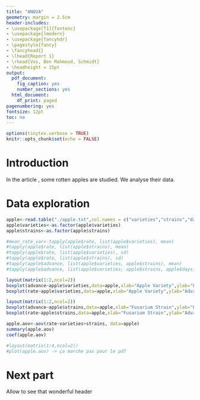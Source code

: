 ```yaml
---
title: "ANOVA"
geometry: margin = 2.5cm
header-includes:
- \usepackage[T1]{fontenc}
- \usepackage{lmodern}
- \usepackage{fancyhdr}
- \pagestyle{fancy}
- \fancyhead{}
- \lhead{Report 1}
- \rhead{Vos, Ben Mahmoud, Schmidt}
- \headheight = 15pt
output:
  pdf_document:
    fig_caption: yes
    number_sections: yes
  html_document:
    df_print: paged
pagenumbering: yes
fontsize: 12pt
toc: no
---
```


```r
options(tinytex.verbose = TRUE)
knitr::opts_chunk$set(echo = FALSE)
```

# Introduction

In the article \cite{article}, some rotten apples are studied. We analyse their data.

# Data exploration

```r
apple<-read.table("./apple.txt",col.names = c("varieties","strains","days","weight","radius","advance","rate"))
apple$varieties<-as.factor(apple$varieties)
apple$strains<-as.factor(apple$strains)

#mean_rate_var<-tapply(apple$rate, list(apple$varieties), mean)
#tapply(apple$rate, list(apple$strains), mean)
#tapply(apple$rate, list(apple$varieties), sd)
#tapply(apple$rate, list(apple$strains), sd)
#tapply(apple$advance, list(apple$varieties, apple$strains), mean)
#tapply(apple$advance, list(apple$varieties, apple$strains, apple$days,apple$weight,apple$radius), mean)
```

```r
layout(matrix(1:2,ncol=2))
boxplot(advance~apple$varieties,data=apple,xlab="Apple Variety",ylab="Fungal Radial Advance [cm]")
boxplot(rate~apple$varieties,data=apple,xlab="Apple Variety",ylab="Advance Rate [cm/day]")

layout(matrix(1:2,ncol=2))
boxplot(advance~apple$strains,data=apple,xlab="Fusarium Strain",ylab="Fungal Radial Advance [cm]")
boxplot(rate~apple$strains,data=apple,xlab="Fusarium Strain",ylab="Advance Rate [cm/day]")
```




```r

apple.aov<-aov(rate~varieties+strains, data=apple)
summary(apple.aov)
coef(apple.aov)

#layout(matrix(1:4,ncol=2))
#plot(apple.aov) -> ça marche pas pour le pdf


```

# Next part
Allow to see that wonderful header

\begin{thebibliography}{9}
\nocite{article}


\bibitem{article}

A. S. Horne Frederick Gugenheim Gregory Vernon Herbert Blackman {"A quantitative study of the course of fungal invasion of the apple fruit, and its bearing on the nature of disease resistance.—Part II. The application of the statistical method to certain specific problems"}. \textbf{102}. \textit{Proceedings of the Royal Society of London. Series B, Containing Papers of a Biological Character}
http://doi.org/10.1098/rspb.1928.0018
\end{thebibliography}

